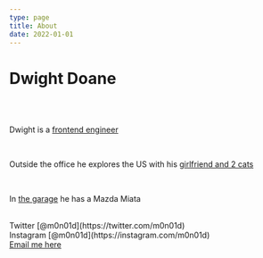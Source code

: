 ```yaml
---
type: page
title: About
date: 2022-01-01
---
```


# Dwight Doane
<div class="about-wrap">



<br/>
<br/>

Dwight is a [frontend engineer](https://www.linkedin.com/in/dwight-doane-678aa9ba/) 

<br/>

Outside the office he explores the US with his [girlfriend and 2 cats](https://neotenites.com)

<br />

In [the garage](https://instagram.com/doanegarage) he has a Mazda Miata




<br/>

<div>
  Twitter [@m0n01d](https://twitter.com/m0n01d)
  <br />
  Instagram [@m0n01d](https://instagram.com/m0n01d)
  <br />
  <a href="mailto:identity@m0n01d.com">Email me here</a>
</div>
</div>
